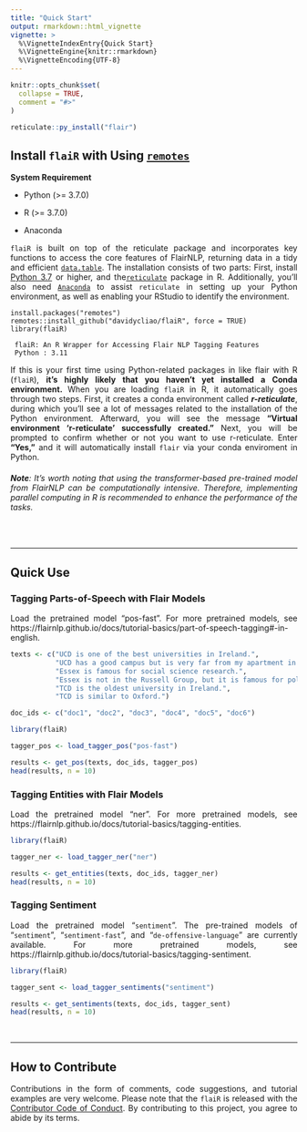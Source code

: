 ```yaml
---
title: "Quick Start"
output: rmarkdown::html_vignette
vignette: >
  %\VignetteIndexEntry{Quick Start}
  %\VignetteEngine{knitr::rmarkdown}
  %\VignetteEncoding{UTF-8}
---
```


```r
knitr::opts_chunk$set(
  collapse = TRUE,
  comment = "#>"
)
```

```r
reticulate::py_install("flair")
```

## Install `flaiR` with Using [`remotes`](https://github.com/r-lib/remotes)

<div style="text-align: justify">

__System Requirement__

- Python (>= 3.7.0)

- R (>= 3.7.0)

- Anaconda

`flaiR` is built on top of the reticulate package and incorporates key functions to access the core features of FlairNLP, returning data in a tidy and efficient [`data.table`](https://cran.r-project.org/web/packages/data.table/index.html). The installation consists of two parts: First, install [Python 3.7](https://www.python.org/downloads/) or higher, and the[`reticulate`](https://rstudio.github.io/reticulate/) package in R. Additionally, you'll also need [`Anaconda`](Anaconda) to assist `reticulate` in setting up your Python environment, as well as enabling your RStudio to identify the environment.

```
install.packages("remotes")
remotes::install_github("davidycliao/flaiR", force = TRUE)
library(flaiR)
```
```
 flaiR: An R Wrapper for Accessing Flair NLP Tagging Features      
 Python : 3.11  
```

If this is your first time using Python-related packages in like flair with R (`flaiR`), __it's highly likely that you haven't yet installed a Conda environment.__ When you are loading `flaiR` in R, it automatically goes through two steps. First, it creates a conda environment called ___r-reticulate___, during which you'll see a lot of messages related to the installation of the Python environment. Afterward, you will see the message __"Virtual environment 'r-reticulate' successfully created."__ Next, you will be prompted to confirm whether or not you want to use r-reticulate. Enter __"Yes,"__ and it will automatically install `flair` via your conda enviroment in Python.


###### ___Note___: It's worth noting that using the transformer-based pre-trained model from FlairNLP can be computationally intensive. Therefore, implementing parallel computing in R is recommended to enhance the performance of the tasks.



&nbsp;


</div>

-----

## Quick Use

### __Tagging Parts-of-Speech with Flair Models__

<div style="text-align: justify">

Load the pretrained model "pos-fast". For more pretrained models, see https://flairnlp.github.io/docs/tutorial-basics/part-of-speech-tagging#-in-english. 

</div>

```r
texts <- c("UCD is one of the best universities in Ireland.",
           "UCD has a good campus but is very far from my apartment in Dublin.",
           "Essex is famous for social science research.",
           "Essex is not in the Russell Group, but it is famous for political science research and in 1994 Group.",
           "TCD is the oldest university in Ireland.",
           "TCD is similar to Oxford.")

doc_ids <- c("doc1", "doc2", "doc3", "doc4", "doc5", "doc6")
```

```r
library(flaiR)
```

```r
tagger_pos <- load_tagger_pos("pos-fast")
```

```r
results <- get_pos(texts, doc_ids, tagger_pos)
head(results, n = 10)
```


### __Tagging Entities with Flair Models__

<div style="text-align: justify">

Load the pretrained model "ner". For more pretrained models, see https://flairnlp.github.io/docs/tutorial-basics/tagging-entities.

</div>

```r
library(flaiR)
```

```r
tagger_ner <- load_tagger_ner("ner")
```

```r
results <- get_entities(texts, doc_ids, tagger_ner)
head(results, n = 10)
```

### __Tagging Sentiment__

<div style="text-align: justify">
Load the pretrained model "`sentiment`". The pre-trained models of "`sentiment`", "`sentiment-fast`", and "`de-offensive-language`" are currently available. For more pretrained models, see https://flairnlp.github.io/docs/tutorial-basics/tagging-sentiment.

</div>

```r
library(flaiR)
```

```r
tagger_sent <- load_tagger_sentiments("sentiment")
```


```r
results <- get_sentiments(texts, doc_ids, tagger_sent)
head(results, n = 10)
```

&nbsp;

-----


## How to Contribute

<div style="text-align: justify">

Contributions in the form of comments, code suggestions, and tutorial examples are very welcome. Please note that the `flaiR` is released with the [Contributor Code of Conduct](https://github.com/davidycliao/flaiR/blob/master/CONDUCT.md). By contributing to this project, you agree to abide by its terms.

</div>




